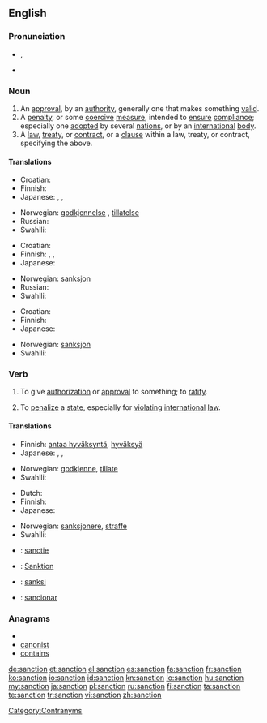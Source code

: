 {{wikipedia}}
==English==

===Pronunciation===
* {{IPA|/ˈsæŋkʃən/}}, {{SAMPA|/"s{NkS@n/}}
* {{audio|en-us-sanction.ogg|Audio (US)}}

===Noun===
{{en-noun}}

# An [[approval]], by an [[authority]], generally one that makes something [[valid]].
# A [[penalty]], or some [[coercive]] [[measure]], intended to [[ensure]] [[compliance]]; especially one [[adopted]] by several [[nation]]s, or by an [[international]] [[body]].
# A [[law]], [[treaty]], or [[contract]], or a [[clause]] within a law, treaty, or contract, specifying the above.

====Translations====
{{trans-top|approval, by an authority, that makes something valid}}
* Croatian: {{t-|hr|sankcija|f}}
* Finnish: {{t-|fi|hyväksyntä}}
* Japanese: {{t+|ja|承認|tr=[[しょうにん]], shōnin}}, {{t+|ja|認可|tr=[[にんか]], ninka}}, {{t+|ja|許可|tr=[[きょか]], kyoka}}
{{trans-mid}}
* Norwegian: [[godkjennelse]] {{m}}, [[tillatelse]] {{m}}
* Russian: {{t|ru|санкция|f|tr=sánkcija|sc=Cyrl}}
* Swahili: {{t|sw|kwazo|xs=Swahili}}
{{trans-bottom}}

{{trans-top|penalty, coercive measure}}
* Croatian: {{t-|hr|sankcija|f}}
* Finnish: {{t-|fi|seuraamus}}, {{t+|fi|sanktio}}, {{t-|fi|pakote}}
* Japanese: {{t+|ja|制裁|tr=[[せいさい]], sēsai}}
{{trans-mid}}
* Norwegian: [[sanksjon]] {{m}}
* Russian: {{t|ru|санкция|f|tr=sánkcija|sc=Cyrl}}
* Swahili: {{t|sw|kwazo|xs=Swahili}}
{{trans-bottom}}

{{trans-top|stipulation specifying the above}}
* Croatian: {{t-|hr|sankcija|f}}
* Finnish: {{t+|fi|säännös}}
* Japanese: {{t+|ja|拘束|tr=[[こうそく]], kōsoku}}
{{trans-mid}}
* Norwegian: [[sanksjon]] {{m}}
* Swahili: {{t|sw|kwazo|xs=Swahili}}
{{trans-bottom}}

===Verb===
{{en-verb}}

# {{transitive}} To give [[authorization]] or [[approval]] to something; to [[ratify]].
# {{transitive}} To [[penalize]] a [[state]], especially for [[violating]] [[international]] [[law]].

====Translations====
{{trans-top|To give authorization or approval to something; to ratify}}
* Finnish: [[antaa hyväksyntä]], [[hyväksyä]]
* Japanese: {{t+|ja|承認|alt=承認する|tr=[[しょうにんする]], shōnin suru suru}}, {{t+|ja|認可|alt=認可する|tr=[[にんかする]], ninka suru}}, {{t+|ja|許可|alt=許可する|tr=[[きょかする]], kyoka suru}}
{{trans-mid}}
* Norwegian: [[godkjenne]], [[tillate]]
* Swahili: {{t|sw|kwazo|xs=Swahili}}
{{trans-bottom}}

{{trans-top|To penalize a state, especially for violating international law}}
* Dutch: {{t|nl|sanctie|f}}
* Finnish: {{t-|fi|sanktioida}}
* Japanese: {{t+|ja|制裁|制裁|alt=制裁を加える|tr=[[せいさいをくわえる]], sēsai o kuwaeru}}
{{trans-mid}}
* Norwegian: [[sanksjonere]], [[straffe]]
* Swahili: {{t|sw|kwazo|xs=Swahili}}
{{trans-bottom}}

{{checktrans-top}}
* {{ttbc|Dutch}}: [[sanctie]]
* {{ttbc|German}}: [[Sanktion]]
* {{ttbc|Indonesian}}: [[sanksi]]
* {{ttbc|Spanish}}: [[sancionar]]
{{trans-bottom}}

===Anagrams===
* {{alphagram|acinnost}}
* [[canonist#English|canonist]]
* [[contains#English|contains]]

[[Category:Contranyms]]

[[de:sanction]]
[[et:sanction]]
[[el:sanction]]
[[es:sanction]]
[[fa:sanction]]
[[fr:sanction]]
[[ko:sanction]]
[[io:sanction]]
[[id:sanction]]
[[kn:sanction]]
[[lo:sanction]]
[[hu:sanction]]
[[my:sanction]]
[[ja:sanction]]
[[pl:sanction]]
[[ru:sanction]]
[[fi:sanction]]
[[ta:sanction]]
[[te:sanction]]
[[tr:sanction]]
[[vi:sanction]]
[[zh:sanction]]